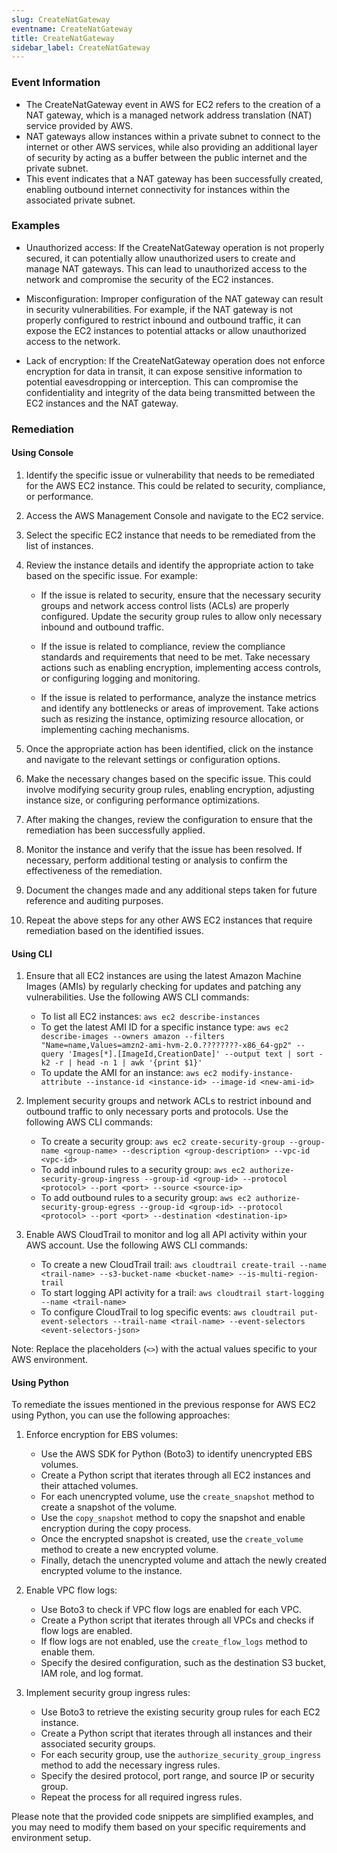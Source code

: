 ```yaml
--- 
slug: CreateNatGateway
eventname: CreateNatGateway
title: CreateNatGateway
sidebar_label: CreateNatGateway
---
```

                       
### Event Information

- The CreateNatGateway event in AWS for EC2 refers to the creation of a NAT gateway, which is a managed network address translation (NAT) service provided by AWS.
- NAT gateways allow instances within a private subnet to connect to the internet or other AWS services, while also providing an additional layer of security by acting as a buffer between the public internet and the private subnet.
- This event indicates that a NAT gateway has been successfully created, enabling outbound internet connectivity for instances within the associated private subnet.


### Examples

- Unauthorized access: If the CreateNatGateway operation is not properly secured, it can potentially allow unauthorized users to create and manage NAT gateways. This can lead to unauthorized access to the network and compromise the security of the EC2 instances.

- Misconfiguration: Improper configuration of the NAT gateway can result in security vulnerabilities. For example, if the NAT gateway is not properly configured to restrict inbound and outbound traffic, it can expose the EC2 instances to potential attacks or allow unauthorized access to the network.

- Lack of encryption: If the CreateNatGateway operation does not enforce encryption for data in transit, it can expose sensitive information to potential eavesdropping or interception. This can compromise the confidentiality and integrity of the data being transmitted between the EC2 instances and the NAT gateway.

### Remediation

#### Using Console

1. Identify the specific issue or vulnerability that needs to be remediated for the AWS EC2 instance. This could be related to security, compliance, or performance.

2. Access the AWS Management Console and navigate to the EC2 service.

3. Select the specific EC2 instance that needs to be remediated from the list of instances.

4. Review the instance details and identify the appropriate action to take based on the specific issue. For example:

   - If the issue is related to security, ensure that the necessary security groups and network access control lists (ACLs) are properly configured. Update the security group rules to allow only necessary inbound and outbound traffic.
   
   - If the issue is related to compliance, review the compliance standards and requirements that need to be met. Take necessary actions such as enabling encryption, implementing access controls, or configuring logging and monitoring.
   
   - If the issue is related to performance, analyze the instance metrics and identify any bottlenecks or areas of improvement. Take actions such as resizing the instance, optimizing resource allocation, or implementing caching mechanisms.

5. Once the appropriate action has been identified, click on the instance and navigate to the relevant settings or configuration options.

6. Make the necessary changes based on the specific issue. This could involve modifying security group rules, enabling encryption, adjusting instance size, or configuring performance optimizations.

7. After making the changes, review the configuration to ensure that the remediation has been successfully applied.

8. Monitor the instance and verify that the issue has been resolved. If necessary, perform additional testing or analysis to confirm the effectiveness of the remediation.

9. Document the changes made and any additional steps taken for future reference and auditing purposes.

10. Repeat the above steps for any other AWS EC2 instances that require remediation based on the identified issues.

#### Using CLI

1. Ensure that all EC2 instances are using the latest Amazon Machine Images (AMIs) by regularly checking for updates and patching any vulnerabilities. Use the following AWS CLI commands:

   - To list all EC2 instances: `aws ec2 describe-instances`
   - To get the latest AMI ID for a specific instance type: `aws ec2 describe-images --owners amazon --filters "Name=name,Values=amzn2-ami-hvm-2.0.????????-x86_64-gp2" --query 'Images[*].[ImageId,CreationDate]' --output text | sort -k2 -r | head -n 1 | awk '{print $1}'`
   - To update the AMI for an instance: `aws ec2 modify-instance-attribute --instance-id <instance-id> --image-id <new-ami-id>`

2. Implement security groups and network ACLs to restrict inbound and outbound traffic to only necessary ports and protocols. Use the following AWS CLI commands:

   - To create a security group: `aws ec2 create-security-group --group-name <group-name> --description <group-description> --vpc-id <vpc-id>`
   - To add inbound rules to a security group: `aws ec2 authorize-security-group-ingress --group-id <group-id> --protocol <protocol> --port <port> --source <source-ip>`
   - To add outbound rules to a security group: `aws ec2 authorize-security-group-egress --group-id <group-id> --protocol <protocol> --port <port> --destination <destination-ip>`

3. Enable AWS CloudTrail to monitor and log all API activity within your AWS account. Use the following AWS CLI commands:

   - To create a new CloudTrail trail: `aws cloudtrail create-trail --name <trail-name> --s3-bucket-name <bucket-name> --is-multi-region-trail`
   - To start logging API activity for a trail: `aws cloudtrail start-logging --name <trail-name>`
   - To configure CloudTrail to log specific events: `aws cloudtrail put-event-selectors --trail-name <trail-name> --event-selectors <event-selectors-json>`
   
Note: Replace the placeholders (`<>`) with the actual values specific to your AWS environment.

#### Using Python

To remediate the issues mentioned in the previous response for AWS EC2 using Python, you can use the following approaches:

1. Enforce encryption for EBS volumes:
   - Use the AWS SDK for Python (Boto3) to identify unencrypted EBS volumes.
   - Create a Python script that iterates through all EC2 instances and their attached volumes.
   - For each unencrypted volume, use the `create_snapshot` method to create a snapshot of the volume.
   - Use the `copy_snapshot` method to copy the snapshot and enable encryption during the copy process.
   - Once the encrypted snapshot is created, use the `create_volume` method to create a new encrypted volume.
   - Finally, detach the unencrypted volume and attach the newly created encrypted volume to the instance.

2. Enable VPC flow logs:
   - Use Boto3 to check if VPC flow logs are enabled for each VPC.
   - Create a Python script that iterates through all VPCs and checks if flow logs are enabled.
   - If flow logs are not enabled, use the `create_flow_logs` method to enable them.
   - Specify the desired configuration, such as the destination S3 bucket, IAM role, and log format.

3. Implement security group ingress rules:
   - Use Boto3 to retrieve the existing security group rules for each EC2 instance.
   - Create a Python script that iterates through all instances and their associated security groups.
   - For each security group, use the `authorize_security_group_ingress` method to add the necessary ingress rules.
   - Specify the desired protocol, port range, and source IP or security group.
   - Repeat the process for all required ingress rules.

Please note that the provided code snippets are simplified examples, and you may need to modify them based on your specific requirements and environment setup.


 
